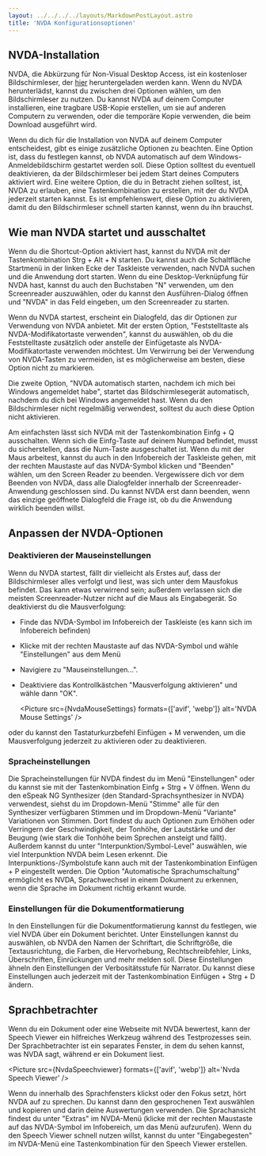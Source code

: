 ```yaml
---
layout: ../../../../layouts/MarkdownPostLayout.astro
title: 'NVDA Konfigurationsoptionen'
---
```



## NVDA-Installation

NVDA, die Abkürzung für Non-Visual Desktop Access, ist ein kostenloser Bildschirmleser,
der <a href="http://www.nvaccess.org" target="_blank">hier</a> heruntergeladen werden
kann. Wenn du NVDA herunterlädst, kannst du zwischen drei Optionen wählen, um den
Bildschirmleser zu nutzen. Du kannst NVDA auf deinem Computer installieren, eine
tragbare USB-Kopie erstellen, um sie auf anderen Computern zu verwenden, oder die
temporäre Kopie verwenden, die beim Download ausgeführt wird.

Wenn du dich für die Installation von NVDA auf deinem Computer entscheidest, gibt
es einige zusätzliche Optionen zu beachten. Eine Option ist, dass du festlegen
kannst, ob NVDA automatisch auf dem Windows-Anmeldebildschirm gestartet werden
soll. Diese Option solltest du eventuell deaktivieren, da der Bildschirmleser
bei jedem Start deines Computers aktiviert wird. Eine weitere Option, die du in
Betracht ziehen solltest, ist, NVDA zu erlauben, eine Tastenkombination zu
erstellen, mit der du NVDA jederzeit starten kannst. Es ist empfehlenswert,
diese Option zu aktivieren, damit du den Bildschirmleser schnell starten kannst,
wenn du ihn brauchst.

## Wie man NVDA startet und ausschaltet

Wenn du die Shortcut-Option aktiviert hast, kannst du NVDA mit der Tastenkombination
Strg + Alt + N starten. Du kannst auch die Schaltfläche Startmenü in der linken
Ecke der Taskleiste verwenden, nach NVDA suchen und die Anwendung dort starten.
Wenn du eine Desktop-Verknüpfung für NVDA hast, kannst du auch den Buchstaben "N"
verwenden, um den Screenreader auszuwählen, oder du kannst den Ausführen-Dialog
öffnen und "NVDA" in das Feld eingeben, um den Screenreader zu starten.

Wenn du NVDA startest, erscheint ein Dialogfeld, das dir Optionen zur Verwendung
von NVDA anbietet. Mit der ersten Option, "Feststelltaste als NVDA-Modifikatortaste
verwenden", kannst du auswählen, ob du die Feststelltaste zusätzlich oder anstelle
der Einfügetaste als NVDA-Modifikatortaste verwenden möchtest. Um Verwirrung bei
der Verwendung von NVDA-Tasten zu vermeiden, ist es möglicherweise am besten,
diese Option nicht zu markieren.

Die zweite Option, "NVDA automatisch starten, nachdem ich mich bei Windows angemeldet
habe", startet das Bildschirmlesegerät automatisch, nachdem du dich bei Windows
angemeldet hast. Wenn du den Bildschirmleser nicht regelmäßig verwendest, solltest
du auch diese Option nicht aktivieren.

Am einfachsten lässt sich NVDA mit der Tastenkombination Einfg + Q ausschalten.
Wenn sich die Einfg-Taste auf deinem Numpad befindet, musst du sicherstellen,
dass die Num-Taste ausgeschaltet ist. Wenn du mit der Maus arbeitest, kannst du
auch in den Infobereich der Taskleiste gehen, mit der rechten Maustaste auf das
NVDA-Symbol klicken und "Beenden" wählen, um den Screen Reader zu beenden.
Vergewissere dich vor dem Beenden von NVDA, dass alle Dialogfelder innerhalb
der Screenreader-Anwendung geschlossen sind. Du kannst NVDA erst dann beenden,
wenn das einzige geöffnete Dialogfeld die Frage ist, ob du die Anwendung wirklich
beenden willst.

## Anpassen der NVDA-Optionen

### Deaktivieren der Mauseinstellungen

Wenn du NVDA startest, fällt dir vielleicht als Erstes auf, dass der Bildschirmleser
alles verfolgt und liest, was sich unter dem Mausfokus befindet. Das kann etwas
verwirrend sein; außerdem verlassen sich die meisten Screenreader-Nutzer nicht auf
die Maus als Eingabegerät. So deaktivierst du die Mausverfolgung:

- Finde das NVDA-Symbol im Infobereich der Taskleiste (es kann sich im Infobereich
  befinden)

- Klicke mit der rechten Maustaste auf das NVDA-Symbol und wähle "Einstellungen"
  aus dem Menü

- Navigiere zu "Mauseinstellungen...".

- Deaktiviere das Kontrollkästchen "Mausverfolgung aktivieren" und wähle dann "OK".

  <Picture src={NvdaMouseSettings} formats={['avif', 'webp']} alt='NVDA Mouse Settings' />

oder du kannst den Tastaturkurzbefehl Einfügen + M verwenden, um die Mausverfolgung
jederzeit zu aktivieren oder zu deaktivieren.

### Spracheinstellungen

Die Spracheinstellungen für NVDA findest du im Menü "Einstellungen" oder du
kannst sie mit der Tastenkombination Einfg + Strg + V öffnen. Wenn du den eSpeak
NG Synthesizer (den Standard-Sprachsynthesizer in NVDA) verwendest, siehst du im
Dropdown-Menü "Stimme" alle für den Synthesizer verfügbaren Stimmen und im
Dropdown-Menü "Variante" Variationen von Stimmen. Dort findest du auch Optionen
zum Erhöhen oder Verringern der Geschwindigkeit, der Tonhöhe, der Lautstärke und
der Beugung (wie stark die Tonhöhe beim Sprechen ansteigt und fällt). Außerdem
kannst du unter "Interpunktion/Symbol-Level" auswählen, wie viel Interpunktion
NVDA beim Lesen erkennt. Die Interpunktions-/Symbolstufe kann auch mit der
Tastenkombination Einfügen + P eingestellt werden. Die Option "Automatische
Sprachumschaltung" ermöglicht es NVDA, Sprachwechsel in einem Dokument zu erkennen,
wenn die Sprache im Dokument richtig erkannt wurde.

### Einstellungen für die Dokumentformatierung

In den Einstellungen für die Dokumentformatierung kannst du festlegen, wie viel
NVDA über ein Dokument berichtet. Unter Einstellungen kannst du auswählen, ob
NVDA den Namen der Schriftart, die Schriftgröße, die Textausrichtung, die Farben,
die Hervorhebung, Rechtschreibfehler, Links, Überschriften, Einrückungen und
mehr melden soll. Diese Einstellungen ähneln den Einstellungen der Verbositätsstufe
für Narrator. Du kannst diese Einstellungen auch jederzeit mit der Tastenkombination
Einfügen + Strg + D ändern.

## Sprachbetrachter

Wenn du ein Dokument oder eine Webseite mit NVDA bewertest, kann der Speech Viewer
ein hilfreiches Werkzeug während des Testprozesses sein. Der Sprachbetrachter ist
ein separates Fenster, in dem du sehen kannst, was NVDA sagt, während er ein Dokument
liest.

<Picture src={NvdaSpeechviewer} formats={['avif', 'webp']} alt='Nvda Speech Viewer' />

Wenn du innerhalb des Sprachfensters klickst oder den Fokus setzt, hört NVDA auf
zu sprechen. Du kannst dann den gesprochenen Text auswählen und kopieren und darin
deine Auswertungen verwenden. Die Sprachansicht findest du unter "Extras" im
NVDA-Menü (klicke mit der rechten Maustaste auf das NVDA-Symbol im Infobereich,
um das Menü aufzurufen). Wenn du den Speech Viewer schnell nutzen willst, kannst
du unter "Eingabegesten" im NVDA-Menü eine Tastenkombination für den Speech Viewer
erstellen.
